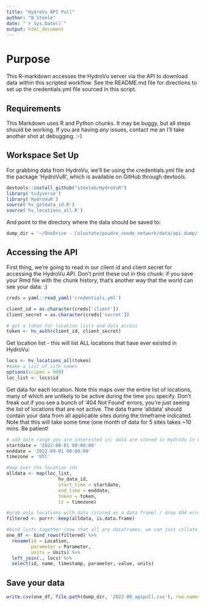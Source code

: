 ```yaml
---
title: "HydroVu API Pull"
author: "B Steele"
date: "`r Sys.Date()`"
output: html_document
---
```


# Purpose

This R-markdown accesses the HydroVu server via the API to download data within this scripted workflow. See the README.md file for directions to set up the credentials.yml file sourced in this script.

## Requirements

This Markdown uses R and Python chunks. It may be buggy, but all steps should be working. If you are having *any* issues, contact me an I'll take another shot at debugging. :-)

## Workspace Set Up

For grabbing data from HydroVu, we'll be using the credentials.yml file and the package 'HydroVuR', which is available on GitHub through devtools.

```r
devtools::install_github("steeleb/HydroVuR")
library('tidyverse')
library('HydroVuR')
source('hv_getdata_id.R')
source('hv_locations_all.R')
```

And point to the directory where the data should be saved to:

```r
dump_dir = '~/OneDrive - Colostate/poudre_sonde_network/data/api_dump/'
```

## Accessing the API

First thing, we're going to read in our client id and client secret for accessing the HydroVu API. Don't print these out in this chunk: if you save your Rmd file with the chunk history, that's another way that the world can see your data. :)

```r
creds = yaml::read_yaml('credentials.yml')

client_id = as.character(creds['client'])
client_secret = as.character(creds['secret'])

# get a token for location lists and data access
token <- hv_auth(client_id, client_secret)
```

Get location list - this will list ALL locations that have ever existed in HydroVu:

```r
locs <- hv_locations_all(token)
#make a list of site names
options(scipen = 999)
loc_list <- locs$id

```

Get data for each location. Note this maps over the entire list of locations, many of which are unlikely to be active during the time you specify. Don't freak out if you see a bunch of '404 Not Found' errors, you're just seeing the list of locations that are not active. The data frame 'alldata' should contain your data from all applicable sites during the timeframe indicated. Note that this will take some time (one month of data for 5 sites takes \~10 mins. Be patient!

```r
# add date range you are interested in; data are stored in HydroVu in UTC
startdate = '2022-08-01 00:00:00'
enddate = '2022-09-01 00:00:00'
timezone = 'UTC'

#map over the location ids 
alldata <- map(loc_list, 
                   hv_data_id, 
                   start_time = startdate, 
                   end_time = enddate, 
                   token = token, 
                   tz = timezone)

#grab only locations with data (stored as a data frame) / drop 404 errors
filtered <- purrr::keep(alldata, is.data.frame)

#bind lists together (now that all are dataframes, we can just collate quickly)
one_df <- bind_rows(filtered) %>% 
  rename(id = Location,
         parameter = Parameter,
         units = Units) %>% 
  left_join(., locs) %>% 
  select(id, name, timestamp, parameter, value, units)
```

## Save your data

```r
write.csv(one_df, file.path(dump_dir, '2022-08_apipull.csv'), row.names = F)
```
